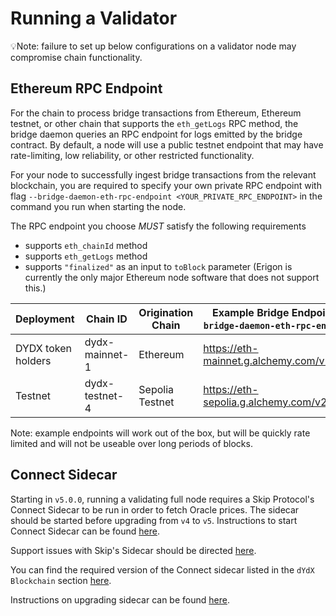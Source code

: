 # Running a Validator

💡Note: failure to set up below configurations on a validator node may compromise chain functionality.

## Ethereum RPC Endpoint

For the chain to process bridge transactions from Ethereum, Ethereum testnet, or other chain that supports the `eth_getLogs` RPC method, the bridge daemon queries an RPC endpoint for logs emitted by the bridge contract. By default, a node will use a public testnet endpoint that may have rate-limiting, low reliability, or other restricted functionality.

For your node to successfully ingest bridge transactions from the relevant blockchain, you are required to specify your own private RPC endpoint with flag `--bridge-daemon-eth-rpc-endpoint <YOUR_PRIVATE_RPC_ENDPOINT>` in the command you run when starting the node.

The RPC endpoint you choose *MUST* satisfy the following requirements
* supports `eth_chainId` method
* supports `eth_getLogs` method
* supports `"finalized"` as an input to `toBlock` parameter (Erigon is currently the only major Ethereum node software that does not support this.)

| Deployment         | Chain ID       | Origination Chain | Example Bridge Endpoint (`--bridge-daemon-eth-rpc-endpoint`) |
| ------------------ | -------------- | ----------------- | ------------------------------------------------------------ |
| DYDX token holders | dydx-mainnet-1 | Ethereum          | https://eth-mainnet.g.alchemy.com/v2/demo                    |
| Testnet            | dydx-testnet-4 | Sepolia Testnet   | https://eth-sepolia.g.alchemy.com/v2/demo                    |

Note: example endpoints will work out of the box, but will be quickly rate limited and will not be useable over long periods of blocks.

## Connect Sidecar

Starting in `v5.0.0`, running a validating full node requires a Skip Protocol's Connect Sidecar to be run in order to fetch Oracle prices. The sidecar should be started before upgrading from `v4` to `v5`. Instructions to start Connect Sidecar can be found [here](https://docs.skip.build/connect/validators/quickstart).

Support issues with Skip's Sidecar should be directed [here](https://discord.gg/7hxEThEaRQ).

You can find the required version of the Connect sidecar listed in the `dYdX Blockchain` section [here](https://docs.skip.build/connect/validators/quickstart#run-connect-sidecar).

Instructions on upgrading sidecar can be found [here](../upgrades/upgrading-sidecar).